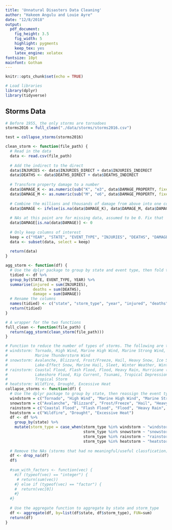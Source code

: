 ```yaml
---
title: 'Unnatural Disasters Data Cleaning'
author: "Hakeem Angulu and Louie Ayre"
date: "12/8/2018"
output: 
  pdf_document:
    fig_height: 3.5
    fig_width: 5
    highlight: pygments
    keep_tex: yes
    latex_engine: xelatex
fontsize: 10pt
mainfont: Gotham
---
```


```r
knitr::opts_chunk$set(echo = TRUE)
```

```r
# Load libraries
library(dplyr)
library(tidyverse)
```


## Storms Data

```r
# Before 1955, the only storms are tornadoes
storms2016 = full_clean("./data/storms/storms2016.csv")
```

```r
test = collapse_storms(storms2016)
```


```r
clean_storm <- function(file_path) {
  # Read in the data
  data <- read.csv(file_path)
  
  # Add the indirect to the direct
  data$INJURIES <- data$INJURIES_DIRECT + data$INJURIES_INDIRECT
  data$DEATHS <- data$DEATHS_DIRECT + data$DEATHS_INDIRECT
  
  # Transform property damage to a number
  data$DAMAGE_K <- as.numeric(sub("K", "e3", data$DAMAGE_PROPERTY, fixed = TRUE))
  data$DAMAGE_M <- as.numeric(sub("M", "e6", data$DAMAGE_PROPERTY, fixed = TRUE))
  
  # Combine the millions and thousands of damage from above into one column
  data$DAMAGE <- ifelse(is.na(data$DAMAGE_K), data$DAMAGE_M, data$DAMAGE_K)
  
  # NAs at this point are for missing data, assumed to be 0. Fix that
  data$DAMAGE[is.na(data$DAMAGE)] <- 0
  
  # Only keep columns of interest
  keep = c("YEAR", "STATE", "EVENT_TYPE", "INJURIES", "DEATHS", "DAMAGE")
  data <- subset(data, select = keep)
  
  return(data)
}
```

```r
agg_storm <- function(df) {
  # Use the dplyr package to group by state and event type, then fold the calculations to summarize
  tidied <- df %>%
  group_by(STATE, EVENT_TYPE, YEAR) %>%
  summarise(injured = sum(INJURIES),
            deaths = sum(DEATHS),
            damage = sum(DAMAGE))
  # Rename the columns
  names(tidied) <- c("state", "storm_type", "year", "injured", "deaths", "property_damage")
  return(tidied)
}

# A wrapper for the two functions
full_clean <- function(file_path) {
  return(agg_storm(clean_storm(file_path)))
}
```

```r
# Function to reduce the number of types of storms. The following are the reductions:
# windstorm: Tornado, High Wind, Marine High Wind, Marine Strong Wind,
#            Marine Thunderstorm Wind
# snowstorm: Avalanche, Blizzard, Frost/Freeze, Hail, Heavy Snow, Ice Storm, 
#            Lake-Effect Snow, Marine Hail, Sleet, Winter Weather, Winter Storm
# rainstorm: Coastal Flood, Flash Flood, Flood, Heavy Rain, Hurricane (Typhoon), 
#            Lakeshore Flood, Rip Current, Tsunami, Tropical Depression,
#            Tropical Storm
# heatstorm: Wildfire, Drought, Excessive Heat
collapse_storms <- function(df) {
  # Use the dplyr package to group by state, then reassign the event type
  windstorm = c("Tornado", "High Wind", "Marine High Wind", "Marine Strong Wind", "Marine Thunderstorm Wind")
  snowstorm = c("Avalanche", "Blizzard", "Frost/Freeze", "Hail", "Heavy Snow", "Ice Storm", "Lake-Effect Snow", "Marine Hail", "Sleet", "Winter Weather", "Winter Storm")
  rainstorm = c("Coastal Flood", "Flash Flood", "Flood", "Heavy Rain", "Hurricane (Typhoon)", "Lakeshore Flood", "Rip Current", "Tsunami", "Tropical Depression", "Tropical Storm")
  heatstorm = c("Wildfire", "Drought", "Excessive Heat")
  df <- df %>% 
    group_by(state) %>% 
    mutate(storm_type = case_when(storm_type %in% windstorm ~ "windstorm", 
                                  storm_type %in% snowstorm ~ "snowstorm",
                                  storm_type %in% rainstorm ~ "rainstorm",
                                  storm_type %in% heatstorm ~ "heatstorm"))
  
  # Remove the NAs (storms that had no meaningful/useful classfication)
  df <- drop_na(df)
  df$
  
  #sum_with_factors <- function(vec) {
    #if (typeof(vec) == "integer") {
     # return(sum(vec))
    #} else if (typeof(vec) == "factor") {
    #  return(vec[0])
    #}
  #}
  
  # Use the aggregate function to aggregate by state and storm_type
  df <- aggregate(df, by=list(df$state, df$storm_type), FUN=sum)
  return(df)
}

```


